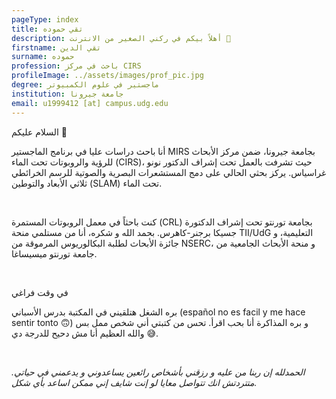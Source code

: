 ```yaml
---
pageType: index
title: تقي حموده
description: أهلاً بيكم في ركني الصغير من الانترنت 🌱
firstname: تقي الدين
surname: حموده
profession: باحث في مركز CIRS
profileImage: ../assets/images/prof_pic.jpg
degree: ماجستير في علوم الكمبيوتر
institution: جامعة جيرونا
email: u1999412 [at] campus.udg.edu
---
```


<Text as='h2' fontSize='3xl'>السلام عليكم 👋</Text>

<Text>أنا باحث دراسات عليا في <Link color='teal.500' href='https://www.udg.edu/en/masters-en-tecnologia/mirs'>برنامج الماجستير MIRS</Link> بجامعة جيرونا، ضمن <Link color='teal.500' href='https://cirs.udg.edu/'>مركز الأبحاث للرؤية والروبوتات تحت الماء (CIRS)</Link>، حيث تشرفت بالعمل تحت إشراف <Link color='teal.500' href='https://www.udg.edu/es/directori/pagina-personal?ID=53770'>الدكتور نونو غراسياس</Link>. يركز بحثي الحالي على دمج المستشعرات البصرية والصوتية للرسم الخرائطي ثلاثي الأبعاد والتوطين (SLAM) تحت الماء.</Text>

<br/>

<Text>كنت باحثاً في <Link color='teal.500' href='https://crl.utm.utoronto.ca/'>معمل الروبوتات المستمرة (CRL)</Link> بجامعة تورنتو تحت إشراف <Link color='teal.500' href='https://www.cs.toronto.edu/~jbk/'>الدكتورة جسيكا برجنر-كاهرس</Link>. بحمد الله و شكره، أنا من مستلمي <Link color='teal.500' href='https://www.udg.edu/en/estudia/beques-i-ajuts/ajuts-de-master'>منحة TII/UdG التعليمية</Link>، و <Link color='teal.500' href='https://www.nserc-crsng.gc.ca/students-etudiants/ug-pc/usra-brpc_eng.asp'>جائزة الأبحاث لطلبة البكالوريوس المرموقة من NSERC</Link>، و <Link color='teal.500' href='https://www.utm.utoronto.ca/dean/awards-grants/undergraduate-awards-grants/utm-undergraduate-research-grants'>منحة الأبحاث الجامعية من جامعة تورنتو ميسيساغا</Link>.</Text>

<br/>

<Text as='h3' fontSize='2xl'>في وقت فراغي</Text>

بره الشغل هتلقيني في المكتبة بدرس الأسباني (español no es facil y me hace sentir tonto 🙃) و بره المذاكرة أنا بحب اقرأ. تحس من كتبتي أني شخص ممل بس والله العظيم أنا مش دحيح للدرجة دي 😅.

<br/>

*الحمدلله إن ربنا من عليه و رزقني بأشخاص رائعين يساعدوني و يدعمني في حياتي. متتردتش انك تتواصل معايا لو إنت شايف إني ممكن اساعد بأي شكل.*
